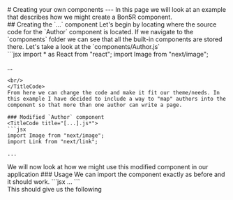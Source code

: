 
<PageTitle title="Creating your own components" />

<Sidebar />
<MDXDocs>
  <DocsAd />
  # Creating your own components
  <Contributors contributors={["manuanish"]} readTime={5} />
  ---
  In this page we will look at an example that describes how we might create a Bon5R component.
  <br/>
  ## Creating the `...` component
  Let's begin by locating where the source code for the `Author` component is located. If we navigate to the `components`
  folder we can see that all the built-in components are stored there. Let's take a look at the `components/Author.js`
  <br/>
  <TitleCode title='[...].js'>
  ```jsx
  import * as React from "react";
  import Image from "next/image";

  ...
  ```
  <br/>
  </TitleCode>
  From here we can change the code and make it fit our theme/needs. In this example I have decided to include a way to "map" authors into the component so that more than one author can write a page.

  ### Modified `Author` component
  <TitleCode title="[...].js*">
  ```jsx
  import Image from "next/image";
  import Link from "next/link";

  ...
  ```
  </TitleCode>
  We will now look at how we might use this modified component in our application
  ### Usage
  We can import the component exactly as before and it should work.
  <TitleCode title="[...].mdx">
  ```jsx
  ...
  ```
  </TitleCode>
  <br/>
  This should give us the following
  <Demo>
  </Demo>
  <br/>
  <br/>
  <br/>
  <NextPage
    nextPage="Adding Remark/Rehype Plugins"
    previousPage="Editing built-in components"
    prevHref="/docs/customization/editing-components"
    nextHref="/docs/customization/adding-markdown-plugins"
  />
</MDXDocs>
